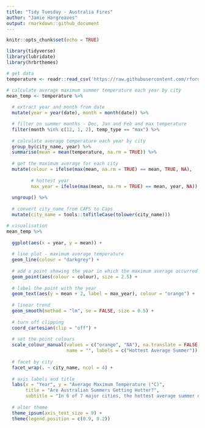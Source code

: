 ```yaml
---
title: "Tidy Tuesday - Australia Fires"
author: "Jamie Hargreaves"
output: rmarkdown::github_document
---
```


```r
knitr::opts_chunk$set(echo = TRUE)
```

```r
library(tidyverse)
library(lubridate)
library(hrbrthemes)

# get data
temperature <- readr::read_csv('https://raw.githubusercontent.com/rfordatascience/tidytuesday/master/data/2020/2020-01-07/temperature.csv')

# calculate average maximum summer temperature each year by city
mean_temp <- temperature %>% 
  
  # extract year and month from date
  mutate(year = year(date), month = month(date)) %>% 

  # filter on summer months - Dec, Jan and Feb and max temperature
  filter(month %in% c(12, 1, 2), temp_type == "max") %>% 
  
  # calculate average temperature each year by city
  group_by(city_name, year) %>% 
  summarise(mean = mean(temperature, na.rm = TRUE)) %>% 
  
  # get the maximum average for each city
  mutate(colour = ifelse(max(mean, na.rm = TRUE) == mean, TRUE, NA),
         
         # hottest year
         max_year = ifelse(max(mean, na.rm = TRUE) == mean, year, NA)) %>% 
  
  ungroup() %>% 
  
  # convert city_name from CAPS to Caps
  mutate(city_name = tools::toTitleCase(tolower(city_name)))

# visualisation
mean_temp %>% 
  
  ggplot(aes(x = year, y = mean)) +
  
  # line plot - maximum average temperature
  geom_line(colour = "darkgrey") +
  
  # add a point showing the year in which the maximum average occurred
  geom_point(aes(colour = colour), size = 2.5) +
  
  # label the point with the year
  geom_text(aes(y = mean + 2, label = max_year), colour = "orange") +
  
  # linear trend
  geom_smooth(method = "lm", se = FALSE, size = 0.5) +
  
  # turn off clipping
  coord_cartesian(clip = "off") +
  
  # set the point colours
  scale_colour_manual(values = c("orange", "NA"), na.translate = FALSE,
                      name = "", labels = c("Hottest Average Summer")) +
  
  # facet by city
  facet_wrap(. ~ city_name, ncol = 4) +
  
  # axis labels and title
  labs(x = "Year", y = "Average Maximum Temperature (°C)",
       title = "Are Australian Summers Getting Hotter?",
       subtitle = "In 6 of 7 major cities, the hottest average summer occurred within the last 5 years") +
  
  # alter theme 
  theme_ipsum(axis_text_size = 9) + 
  theme(legend.position = c(0.9, 0.2))
```
